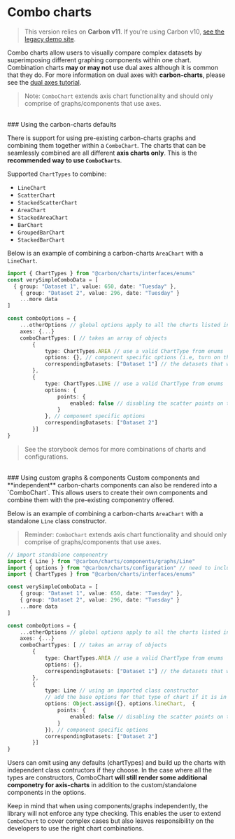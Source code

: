 
<Meta title="Docs/Tutorials/Combo charts" />

# Combo charts
> This version relies on <b>Carbon v11</b>. If you're using Carbon v10, <a href="https://carbon-charts-0x.netlify.app" target="_blank" rel="noreferrer">see the legacy demo site</a>.

Combo charts allow users to visually compare complex datasets by superimposing different graphing components within one chart.
Combination charts **may or may not** use dual axes although it is common that they do. For more information on dual axes with **carbon-charts**, please see the [dual axes tutorial](/?path=/story/docs-tutorials--dual-axes-charts).

> Note: `ComboChart` extends axis chart functionality and should only comprise of graphs/components that use axes.

<br/>
### Using the carbon-charts defaults

There is support for using pre-existing carbon-charts graphs and combining them together within a `ComboChart`.
The charts that can be seamlessly combined are all different **axis charts only**. This is the **recommended way to use `ComboCharts`**.

Supported `ChartTypes` to combine:
- `LineChart`
- `ScatterChart`
- `StackedScatterChart`
- `AreaChart`
- `StackedAreaChart`
- `BarChart`
- `GroupedBarChart`
- `StackedBarChart`

Below is an example of combining a carbon-charts `AreaChart` with a `LineChart`.

```ts
import { ChartTypes } from "@carbon/charts/interfaces/enums"
const verySimpleComboData = [
  { group: "Dataset 1", value: 650, date: "Tuesday" },
	{ group: "Dataset 2", value: 296, date: "Tuesday" }
	...more data
]

const comboOptions = {
	...otherOptions // global options apply to all the charts listed in chartTypes (where relevant)
	axes: {...}
	comboChartTypes: [ // takes an array of objects
		{
			type: ChartTypes.AREA // use a valid ChartType from enums
			options: {}, // component specific options (i.e, turn on the scatter points, adjust scatter radius)
			correspondingDatasets: ["Dataset 1"] // the datasets that we want to map with this type of chart
		},
		{
			type: ChartTypes.LINE // use a valid ChartType from enums
			options: {
				points: {
					enabled: false // disabling the scatter points on the LineChart here won't affect the points in the AreaChart
				}
			}, // component specific options
			correspondingDatasets: ["Dataset 2"]
		}]
}
```
> See the storybook demos for more combinations of charts and configurations.

<br/>
### Using custom graphs & components
Custom components and **independent** carbon-charts components can also be rendered into a `ComboChart`. This allows
users to create their own components and combine them with the pre-existing componentry offered.

Below is an example of combining a carbon-charts `AreaChart` with a standalone `Line` class constructor.

> Reminder: `ComboChart` extends axis chart functionality and should only comprise of graphs/components that use axes.

```ts
// import standalone componentry
import { Line } from "@carbon/charts/components/graphs/Line"
import { options } from "@carbon/charts/configuration" // need to include base options for the carbon-chart if you are using a component separately
import { ChartTypes } from "@carbon/charts/interfaces/enums"

const verySimpleComboData = [
    { group: "Dataset 1", value: 650, date: "Tuesday" },
	{ group: "Dataset 2", value: 296, date: "Tuesday" }
	...more data
]

const comboOptions = {
	...otherOptions // global options apply to all the charts listed in chartTypes (where relevant)
	axes: {...}
	comboChartTypes: [ // takes an array of objects
		{
			type: ChartTypes.AREA // use a valid ChartType from enums
			options: {},
			correspondingDatasets: ["Dataset 1"] // the datasets that we want to map with this type of chart
		},
		{
			type: Line // using an imported class constructor
			// add the base options for that type of chart if it is in the carbon-charts library and any additional configurations needed
			options: Object.assign({}, options.lineChart,  {
				points: {
					enabled: false // disabling the scatter points on the LineChart here won't affect the points in the AreaChart
				}
			}), // component specific options
			correspondingDatasets: ["Dataset 2"]
		}]
}
```

Users can omit using any defaults (chartTypes) and build up the charts with independent class contructors if they choose. In the case where all the types are constructors,
ComboChart **will still render some additional componetry for axis-charts** in addition to the custom/standalone components in the options.

Keep in mind that when using components/graphs independently, the library will not enforce any type checking.
This enables the user to extend `ComboChart` to cover complex cases but also leaves responsibility on the developers to use the right chart combinations.